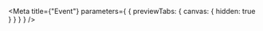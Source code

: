 
<Meta
  title={"Event"}
  parameters={
    {
      previewTabs: {
        canvas: {
          hidden: true
        }
      }
    }
  }
/>

<ProtocolDeletedEventDTORootIndex />
